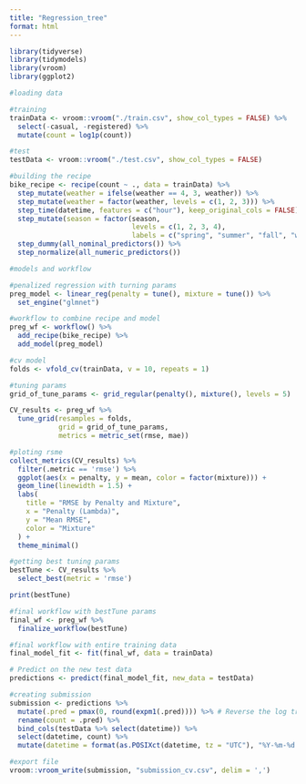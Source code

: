 ```yaml
---
title: "Regression_tree"
format: html
---
```


```r
library(tidyverse)
library(tidymodels)
library(vroom)
library(ggplot2)
```

```r
#loading data

#training
trainData <- vroom::vroom("./train.csv", show_col_types = FALSE) %>%
  select(-casual, -registered) %>%
  mutate(count = log1p(count))

#test
testData <- vroom::vroom("./test.csv", show_col_types = FALSE)
```

```r
#building the recipe
bike_recipe <- recipe(count ~ ., data = trainData) %>%
  step_mutate(weather = ifelse(weather == 4, 3, weather)) %>%
  step_mutate(weather = factor(weather, levels = c(1, 2, 3))) %>%
  step_time(datetime, features = c("hour"), keep_original_cols = FALSE) %>%
  step_mutate(season = factor(season,
                              levels = c(1, 2, 3, 4),
                              labels = c("spring", "summer", "fall", "winter"))) %>%
  step_dummy(all_nominal_predictors()) %>%
  step_normalize(all_numeric_predictors())
```

```r
#models and workflow

#penalized regression with turning params
preg_model <- linear_reg(penalty = tune(), mixture = tune()) %>%
  set_engine("glmnet")

#workflow to combine recipe and model
preg_wf <- workflow() %>%
  add_recipe(bike_recipe) %>%
  add_model(preg_model)
```

```r
#cv model
folds <- vfold_cv(trainData, v = 10, repeats = 1)

#tuning params
grid_of_tune_params <- grid_regular(penalty(), mixture(), levels = 5)

CV_results <- preg_wf %>%
  tune_grid(resamples = folds,
            grid = grid_of_tune_params,
            metrics = metric_set(rmse, mae))
```

```r
#ploting rsme
collect_metrics(CV_results) %>%
  filter(.metric == 'rmse') %>%
  ggplot(aes(x = penalty, y = mean, color = factor(mixture))) +
  geom_line(linewidth = 1.5) +
  labs(
    title = "RMSE by Penalty and Mixture",
    x = "Penalty (Lambda)",
    y = "Mean RMSE",
    color = "Mixture"
  ) +
  theme_minimal()
```

```r
#getting best tuning params
bestTune <- CV_results %>%
  select_best(metric = 'rmse')

print(bestTune)
```

```r
#final workflow with bestTune params
final_wf <- preg_wf %>%
  finalize_workflow(bestTune)

#final workflow with entire training data
final_model_fit <- fit(final_wf, data = trainData)

# Predict on the new test data
predictions <- predict(final_model_fit, new_data = testData)
```

```r
#creating submission
submission <- predictions %>%
  mutate(.pred = pmax(0, round(expm1(.pred)))) %>% # Reverse the log transformation
  rename(count = .pred) %>%
  bind_cols(testData %>% select(datetime)) %>%
  select(datetime, count) %>%
  mutate(datetime = format(as.POSIXct(datetime, tz = "UTC"), "%Y-%m-%d %H:%M:%S"))

#export file
vroom::vroom_write(submission, "submission_cv.csv", delim = ',')
```

\

\

```r

```

```r

```

\

